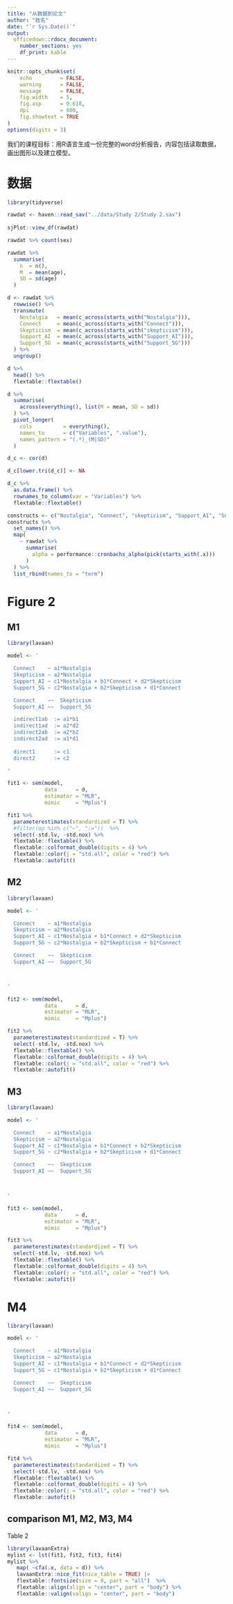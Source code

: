 ```yaml
---
title: "从数据到论文"
author: "姓名"
date: "`r Sys.Date()`"
output: 
  officedown::rdocx_document:
    number_sections: yes
    df_print: kable
---
```



```r
knitr::opts_chunk$set(
    echo         = FALSE,
    warning      = FALSE, 
    message      = FALSE,
    fig.width    = 5, 
    fig.asp      = 0.618,
    dpi          = 600,
    fig.showtext = TRUE
)
options(digits = 3)
```


我们的课程目标：用R语言生成一份完整的word分析报告，内容包括读取数据，画出图形以及建立模型。



# 数据

```r
library(tidyverse)

rawdat <- haven::read_sav("../data/Study 2/Study 2.sav")  
  
sjPlot::view_df(rawdat)
```

```r
rawdat %>% count(sex)

rawdat %>% 
  summarise(
    n  = n(),
    M  = mean(age),
    SD = sd(age)
  )
```




```r
d <- rawdat %>% 
  rowwise() %>% 
  transmute(
    Nostalgia   = mean(c_across(starts_with("Nostalgia"))),
    Connect     = mean(c_across(starts_with("Connect"))),
    Skepticism  = mean(c_across(starts_with("skepticism"))),
    Support_AI  = mean(c_across(starts_with("Support_AI"))),
    Support_5G  = mean(c_across(starts_with("Support_5G")))
  ) %>% 
  ungroup()

d %>% 
  head() %>% 
  flextable::flextable()
```


```r
d %>% 
  summarise(
    across(everything(), list(M = mean, SD = sd))
  ) %>% 
  pivot_longer(
    cols          = everything(),
    names_to      = c("Variables", ".value"),
    names_pattern = "(.*)_(M|SD)"
  )
```


```r
d_c <- cor(d)

d_c[lower.tri(d_c)] <- NA

d_c %>% 
  as.data.frame() %>% 
  rownames_to_column(var = "Variables") %>% 
  flextable::flextable()
```




```r
constructs <- c("Nostalgia", "Connect", "skepticism", "Support_AI", "Support_5G")
constructs %>%
  set_names() %>%
  map(
    ~ rawdat %>%
      summarise(
        alpha = performance::cronbachs_alpha(pick(starts_with(.x)))
      )
  ) %>%
  list_rbind(names_to = "term")
```




# Figure 2

## M1
```r
library(lavaan)

model <- '

  Connect    ~ a1*Nostalgia
  Skepticism ~ a2*Nostalgia
  Support_AI ~ c1*Nostalgia + b1*Connect + d2*Skepticism
  Support_5G ~ c2*Nostalgia + b2*Skepticism + d1*Connect

  Connect    ~~  Skepticism
  Support_AI ~~  Support_5G

  indirect1ab  := a1*b1
  indirect1ad  := a2*d2
  indirect2ab  := a2*b2 
  indirect2ad  := a1*d1
  
  direct1      := c1
  direct2      := c2

'

fit1 <- sem(model, 
            data      = d, 
            estimator = "MLR", 
            mimic     = "Mplus")
```



```r
fit1 %>% 
  parameterestimates(standardized = T) %>%  
  #filter(op %in% c("~", ":="))  %>% 
  select(-std.lv, -std.nox) %>% 
  flextable::flextable() %>% 
  flextable::colformat_double(digits = 4) %>% 
  flextable::color(j = "std.all", color = "red") %>% 
  flextable::autofit()
```

## M2

```r
library(lavaan)

model <- '

  Connect    ~ a1*Nostalgia
  Skepticism ~ a2*Nostalgia
  Support_AI ~ c1*Nostalgia + b1*Connect + d2*Skepticism
  Support_5G ~ c2*Nostalgia + b2*Skepticism + b1*Connect

  Connect    ~~  Skepticism
  Support_AI ~~  Support_5G



'

fit2 <- sem(model, 
            data      = d, 
            estimator = "MLR", 
            mimic     = "Mplus")
```



```r
fit2 %>% 
  parameterestimates(standardized = T) %>%  
  select(-std.lv, -std.nox) %>% 
  flextable::flextable() %>% 
  flextable::colformat_double(digits = 4) %>% 
  flextable::color(j = "std.all", color = "red") %>% 
  flextable::autofit()
```

## M3

```r
library(lavaan)

model <- '

  Connect    ~ a1*Nostalgia
  Skepticism ~ a2*Nostalgia
  Support_AI ~ c1*Nostalgia + b1*Connect + b2*Skepticism
  Support_5G ~ c2*Nostalgia + b2*Skepticism + d1*Connect

  Connect    ~~  Skepticism
  Support_AI ~~  Support_5G



'

fit3 <- sem(model, 
            data      = d, 
            estimator = "MLR", 
            mimic     = "Mplus")
```



```r
fit3 %>% 
  parameterestimates(standardized = T) %>%  
  select(-std.lv, -std.nox) %>% 
  flextable::flextable() %>% 
  flextable::colformat_double(digits = 4) %>% 
  flextable::color(j = "std.all", color = "red") %>% 
  flextable::autofit()
```


# M4

```r
library(lavaan)

model <- '

  Connect    ~ a1*Nostalgia
  Skepticism ~ a2*Nostalgia
  Support_AI ~ c1*Nostalgia + b1*Connect + d2*Skepticism
  Support_5G ~ c1*Nostalgia + b2*Skepticism + d1*Connect

  Connect    ~~  Skepticism
  Support_AI ~~  Support_5G



'

fit4 <- sem(model, 
            data      = d, 
            estimator = "MLR", 
            mimic     = "Mplus")
```



```r
fit4 %>% 
  parameterestimates(standardized = T) %>%  
  select(-std.lv, -std.nox) %>% 
  flextable::flextable() %>% 
  flextable::colformat_double(digits = 4) %>% 
  flextable::color(j = "std.all", color = "red") %>% 
  flextable::autofit()
```

## comparison M1, M2, M3, M4

Table 2
```r
library(lavaanExtra)
mylist <- lst(fit1, fit2, fit3, fit4)
mylist %>%
   map( ~cfa(.x, data = d)) %>%
   lavaanExtra::nice_fit(nice_table = TRUE) |>
   flextable::fontsize(size = 9, part = "all")  %>% 
   flextable::align(align = "center", part = "body") %>% 
   flextable::valign(valign = "center", part = "body")
```

